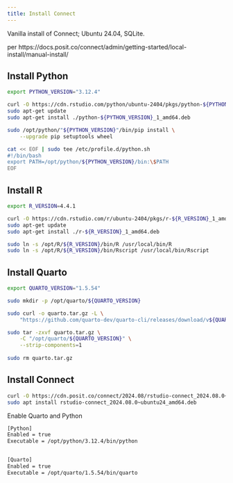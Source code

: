 ```yaml
---
title: Install Connect
---
```


Vanilla install of Connect; Ubuntu 24.04, SQLite.

per https://docs.posit.co/connect/admin/getting-started/local-install/manual-install/

## Install Python

```bash
export PYTHON_VERSION="3.12.4"

curl -O https://cdn.rstudio.com/python/ubuntu-2404/pkgs/python-${PYTHON_VERSION}_1_amd64.deb
sudo apt-get update
sudo apt-get install ./python-${PYTHON_VERSION}_1_amd64.deb

sudo /opt/python/"${PYTHON_VERSION}"/bin/pip install \
    --upgrade pip setuptools wheel

cat << EOF | sudo tee /etc/profile.d/python.sh
#!/bin/bash
export PATH=/opt/python/${PYTHON_VERSION}/bin:\$PATH
EOF
```

## Install R

```bash
export R_VERSION=4.4.1

curl -O https://cdn.rstudio.com/r/ubuntu-2404/pkgs/r-${R_VERSION}_1_amd64.deb
sudo apt-get update
sudo apt-get install ./r-${R_VERSION}_1_amd64.deb

sudo ln -s /opt/R/${R_VERSION}/bin/R /usr/local/bin/R
sudo ln -s /opt/R/${R_VERSION}/bin/Rscript /usr/local/bin/Rscript

```

## Install Quarto

```bash
export QUARTO_VERSION="1.5.54"

sudo mkdir -p /opt/quarto/${QUARTO_VERSION}

sudo curl -o quarto.tar.gz -L \
    "https://github.com/quarto-dev/quarto-cli/releases/download/v${QUARTO_VERSION}/quarto-${QUARTO_VERSION}-linux-amd64.tar.gz"

sudo tar -zxvf quarto.tar.gz \
    -C "/opt/quarto/${QUARTO_VERSION}" \
    --strip-components=1
    
sudo rm quarto.tar.gz
```

## Install Connect

```bash
curl -O https://cdn.posit.co/connect/2024.08/rstudio-connect_2024.08.0~ubuntu24_amd64.deb
sudo apt install rstudio-connect_2024.08.0~ubuntu24_amd64.deb
```

Enable Quarto and Python

```.bash
[Python]
Enabled = true
Executable = /opt/python/3.12.4/bin/python


[Quarto]
Enabled = true
Executable = /opt/quarto/1.5.54/bin/quarto
```